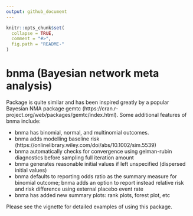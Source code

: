 ```yaml
---
output: github_document
---
```


<!-- README.md is generated from README.Rmd. Please edit that file -->

```r
knitr::opts_chunk$set(
  collapse = TRUE,
  comment = "#>",
  fig.path = "README-"
)
```

# bnma (Bayesian network meta analysis)

Package is quite similar and has been inspired greatly by a popular Bayesian NMA package gemtc (https://cran.r-project.org/web/packages/gemtc/index.html). Some additional features of bnma include:

- bnma has binomial, normal, and multinomial outcomes.
- bnma adds modelling baseline risk (https://onlinelibrary.wiley.com/doi/abs/10.1002/sim.5539)
- bnma automatically checks for convergence using gelman-rubin diagnostics before sampling full iteration amount
- bnma generates reasonable initial values if left unspecified (dispersed initial values)
- bnma defaults to reporting odds ratio as the summary measure for binomial outcome; bnma adds an option to report instead relative risk and risk difference using external placebo event rate 
- bnma has added new summary plots: rank plots, forest plot, etc

Please see the vignette for detailed examples of using this package.